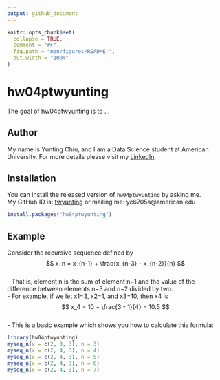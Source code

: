 ```yaml
---
output: github_document
---
```


<!-- README.md is generated from README.Rmd. Please edit that file -->

```r
knitr::opts_chunk$set(
  collapse = TRUE,
  comment = "#>",
  fig.path = "man/figures/README-",
  out.width = "100%"
)
```

# hw04ptwyunting

<!-- badges: start -->
<!-- badges: end -->

The goal of hw04ptwyunting is to ...

## Author
My name is Yunting Chiu, and I am a Data Science student at American University.
For more details please visit my [LinkedIn](https://www.linkedin.com/in/yuntingchiu/).

## Installation

You can install the released version of `hw04ptwyunting` by asking me.\
My GitHub ID is: [twyunting](https://github.com/twyunting) or mailing me: yc6705a@american.edu

``` r
install.packages("hw04ptwyunting")
```

## Example

Consider the recursive sequence defined by
$$
x_n = x_{n-1} + \frac{x_{n-3} - x_{n-2}}{n}
$$\
- That is, element n is the sum of element n−1 and the value of the difference between elements n−3 and n−2 divided by two.\
- For example, if we let x1=3, x2=1, and x3=10, then x4 is
$$
x_4 = 10 + \frac{3 - 1}{4} = 10.5
$$\
- This is a basic example which shows you how to calculate this formula:

```r
library(hw04ptwyunting)
myseq_n(x = c(2, 3, 3), n = 3)
myseq_n(x = c(2, 4, 3), n = 4)
myseq_n(x = c(2, 4, 3), n = 5)
myseq_n(x = c(2, 4, 3), n = 6)
myseq_n(x = c(2, 4, 3), n = 7)
```


